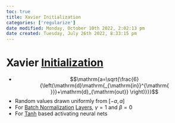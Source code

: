 ```yaml
---
toc: true
title: Xavier Initialization
categories: ['regularize']
date modified: Monday, October 10th 2022, 2:02:13 pm
date created: Tuesday, July 26th 2022, 8:33:15 pm
---
```


# Xavier [Initialization](Initialization.qmd)
- $$\mathrm{a=\sqrt{\frac{6}{\left(\mathrm{d}\mathrm{_{\mathrm{in}}^{\mathrm{ }}}+\mathrm{d}_{\mathrm{out}} \right)}}}$$
- Random values drawn uniformly from $[-a,a]$
- For [Batch Normalization](Batch%20Normalization.qmd) [Layers](Layers.qmd), $\gamma =1$ and $\beta=0$
- For [Tanh](Tanh.qmd) based activating neural nets



